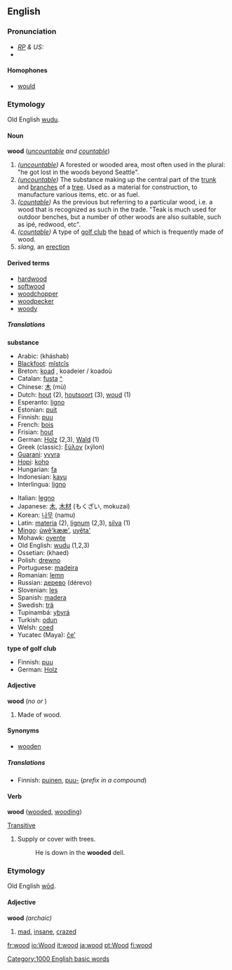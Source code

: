 {{See|Wood}}
==English==

{{rank|higher|military|passage|892|wood|matters|physical|spring}}

===Pronunciation===
* ''[[RP]] & US:'' {{IPA|/wʊd/}}
*{{audio|en-us-wood.ogg|Audio (US)}}

====Homophones====
*[[would]]

===Etymology===
Old English [[wudu]].

====Noun====
'''wood''' (''[[uncountable]] and [[countable]]'')

#''([[uncountable]])'' A forested or wooded area, most often used in the plural: "he got lost in the woods beyond Seattle". 
#''([[uncountable]])'' The substance making up the central part of the [[trunk]] and [[branches]] of a [[tree]]. Used as a material for construction, to manufacture various items, etc. or as fuel.
#''([[countable]])'' As the previous but referring to a particular wood, i.e. a wood that is recognized as such in the trade. "Teak is much used for outdoor benches, but a number of other woods are also suitable, such as ipé, redwood, etc". 
#''([[countable]])'' A type of [[golf club]] the [[head]] of which is frequently made of wood.
# ''slang,'' an [[erection]]

====Derived terms====
*[[hardwood]]
*[[softwood]]
*[[woodchopper]]
*[[woodpecker]]
*[[woody]]

=====Translations=====

'''substance'''
{{top}}
*Arabic: {{ARchar|[[خشب]]}} (kháshab)
*[[Blackfoot]]: [[mĭstcĭs]]
*Breton: [[koad]] {{m}}, koadeier / koadoù
*Catalan: [[fusta]] {{f}} [[:ca:fusta|^]]
*Chinese: [[木]] (mù)
*Dutch: [[hout]] {{n}} (2), [[houtsoort]] {{f}} (3), [[woud]] {{n}} (1)
*Esperanto: [[ligno]]
*Estonian: [[puit]]
*Finnish: [[puu#Finnish|puu]]
*French: [[bois]] {{m}}
*Frisian: [[hout]] {{n}}
*German: [[Holz]] {{n}} (2,3), [[Wald]] (1){{n}}
*Greek (classic): [[ξύλον]] (xýlon)
*[[Guarani]]: [[yvyra]]
*[[Hopi]]: [[koho]]
*Hungarian: [[fa]]
*Indonesian: [[kayu]]
*Interlingua: [[ligno]]
{{mid}}
*Italian: [[legno]] {{m}}
*Japanese: [[木]], [[木材]] (もくざい, mokuzai)
*Korean: [[나무]] (namu)
*Latin: [[materia]] (2), [[lignum]] (2,3), [[silva]] (1)
*[[Mingo]]: [[úwẽ'kææ']], [[uyêta']]
*Mohawk: [[oyente]]
*Old English: [[wudu]] (1,2,3)
*Ossetian: {{RUchar|[[хъæд]]}} (khaed)
*Polish: [[drewno]] {{n}}
*Portuguese: [[madeira]] {{f}}
*Romanian: [[lemn]] {{n}}
*Russian: [[дерево]] (dérevo) {{n}}
*Slovenian: [[les]] {{m}}
*Spanish: [[madera]] {{f}}
*Swedish: [[trä]]
*Tupinambá: [[ybyrá]]
*Turkish: [[odun]]
*Welsh: [[coed]]
*Yucatec (Maya): [[čeʼ]]
{{bottom}}

'''type of golf club'''
{{top}}
*Finnish: [[puu#Finnish|puu]]
*German: [[Holz]] {{n}}
{{mid}}
{{bottom}}

====Adjective====
'''wood''' (''no {{compar}} or {{superl}}'')
#Made of wood.

====Synonyms====
*[[wooden]]

=====Translations=====
*Finnish: [[puinen]], [[puu#Finnish|puu-]] (''prefix in a compound'')

====Verb====
'''wood''' ([[wooded]], [[wooding]])

[[Transitive]]
#Supply or cover with trees.
#:He is down in the '''wooded''' dell.

===Etymology===
Old English [[wod|wōd]].

====Adjective====
'''wood''' ''(archaic)''
# [[mad]], [[insane]], [[crazed]]

[[Category:1000 English basic words]]

[[fr:wood]]
[[io:Wood]]
[[it:wood]]
[[ja:wood]]
[[pt:Wood]]
[[fi:wood]]